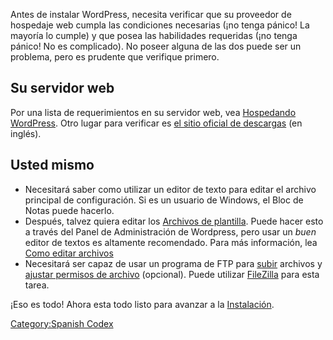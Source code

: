 Antes de instalar WordPress, necesita verificar que su proveedor de hospedaje web cumpla las condiciones necesarias (¡no tenga pánico! La mayoría lo cumple) y que posea las habilidades requeridas (¡no tenga pánico! No es complicado). No poseer alguna de las dos puede ser un problema, pero es prudente que verifique primero.

== Su servidor web ==

Por una lista de requerimientos en su servidor web, vea [[Hospedando WordPress]]. Otro lugar para verificar es [http://wordpress.org/about/requirements/ el sitio oficial de descargas] (en inglés).

== Usted mismo ==

* Necesitará saber como utilizar un editor de texto para editar el archivo principal de configuración. Si es un usuario de Windows, el Bloc de Notas puede hacerlo.
* Después, talvez quiera editar los [[Archivos de plantilla]]. Puede hacer esto a través del Panel de Administración de Wordpress, pero usar un ''buen'' editor de textos es altamente recomendado. Para más información, lea [[Como editar archivos]]
* Necesitará ser capaz de usar un programa de FTP para [[Como subir archivos y carpetas|subir]] archivos y [[Como cambios los permisos de archivos y directorios|ajustar permisos de archivo]] (opcional). Puede utilizar [[Using FileZilla|FileZilla]] para esta tarea. 

¡Eso es todo! Ahora esta todo listo para avanzar a la [[Instalación]].

[[Category:Spanish Codex]]